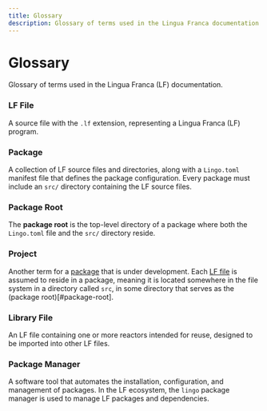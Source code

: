 ```yaml
---
title: Glossary
description: Glossary of terms used in the Lingua Franca documentation.
---
```


# Glossary

Glossary of terms used in the Lingua Franca (LF) documentation.

### LF File
A source file with the `.lf` extension, representing a Lingua Franca (LF) program.

### Package
A collection of LF source files and directories, along with a `Lingo.toml` manifest file that defines the package configuration. Every package must include an `src/` directory containing the LF source files.

### Package Root
The **package root** is the top-level directory of a package where both the `Lingo.toml` file and the `src/` directory reside.

### Project
Another term for a [package](#package) that is under development. Each [LF file](#lf-file) is assumed to reside in a package, meaning it is located somewhere in the file system in a directory called `src`, in some directory that serves as the (package root)[#package-root].

### Library File
An LF file containing one or more reactors intended for reuse, designed to be imported into other LF files.

### Package Manager
A software tool that automates the installation, configuration, and management of packages. In the LF ecosystem, the `lingo` package manager is used to manage LF packages and dependencies.